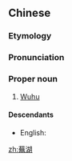 {{also|芜湖}}
==Chinese==
{{zh-forms|s=芜湖}}

===Etymology===
{{rfe|lang=zh}}

===Pronunciation===
{{zh-pron
|m=Wúhú
|cat=pn
}}

===Proper noun===
{{zh-proper noun}}

# [[Wuhu]]

====Descendants====
* English: {{l|en|Wuhu}}

{{zh-cat|Cities}}

[[zh:蕪湖]]